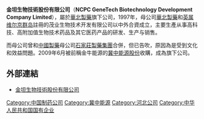 '''金坦生物技術股份有限公司'''（'''NCPC GeneTech Biotechnology Development Company Limited'''），屬於[[華北製藥|華北製藥]]旗下公司，1997年，母公司[[華北製藥|華北製藥]]和[[英属维尔京群岛|英属维尔京群岛]]註冊的茂业生物技术开发有限公司以中外合資成立，主要生產从事高科技、高附加值生物技术药品及其它医药产品的研发、生产与销售。

而母公司曾和[[中國製藥|中國製藥]]母公司[[石家莊製藥集團|石家莊製藥集團]]合併，但已告吹，原因為是受到文化和效益問題。2009年6月被前稱金牛能源的[[冀中能源股份|冀中能源股份]]收購，成為旗下公司。  


==外部連結==
*[http://www.ncpcgt.com.cn 金坦生物技術股份有限公司]

[[Category:中国制药公司|Category:中国制药公司]]
[[Category:冀中能源|Category:冀中能源]]
[[Category:河北公司|Category:河北公司]]
[[Category:中华人民共和国国有企业|Category:中华人民共和国国有企业]]